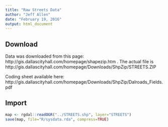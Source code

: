 ```yaml
---
title: "Raw Streets Data"
author: "Jeff Allen"
date: "February 19, 2016"
output: html_document
---
```


## Download

Data was downloaded from this page: http://gis.dallascityhall.com/homepage/shapezip.htm . The actual file is http://gis.dallascityhall.com/homepage/Downloads/ShpZip/STREETS.ZIP

Coding sheet available here: http://gis.dallascityhall.com/homepage/Downloads/ShpZip/Dalroads_Fields.pdf

## Import

```r
map <- rgdal::readOGR("../STREETS.shp", layer="STREETS")
save(map, file="R/sysdata.rda", compress=TRUE)
```
